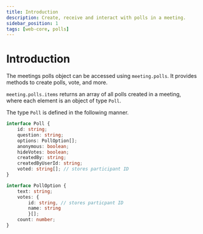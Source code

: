 ```yaml
---
title: Introduction
description: Create, receive and interact with polls in a meeting.
sidebar_position: 1
tags: [web-core, polls]
---
```


# Introduction

The meetings polls object can be accessed using `meeting.polls`. It provides methods to create polls, vote, and more. 

`meeting.polls.items` returns an array of all polls created in a meeting, where each element is an object of type  `Poll`.

The type `Poll` is defined in the following manner.
```ts
interface Poll {
    id: string;
    question: string;
    options: PollOption[];
    anonymous: boolean;
    hideVotes: boolean;
    createdBy: string;
    createdByUserId: string;
    voted: string[]; // stores participant ID
}

interface PollOption {
    text: string;
    votes: { 
        id: string, // stores particpant ID
        name: string 
        }[];
    count: number;
}
```
